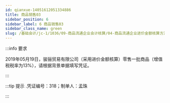 ---
id: qianxue-14051612051334886
title: 商品销售03
sidebar_position: 6
sidebar_label: 6 商品销售03
sidebar_class_name: green
slug: /基础会计/jc-1/1036/09-商品流通企业会计核算/04-商品流通企业进价金额核算方法/qianxue-1405151458490147245/qianxue-14051612051334886/商品销售03
---

:::info 要求

2019年05月19日，骏骊贸易有限公司（采用进价金额核算）零售一批商品（增值税税率为13%），请根据背景单据填写凭证。

:::

:::tip 提示
  .凭证编号：318；制单人：孟珠
:::
